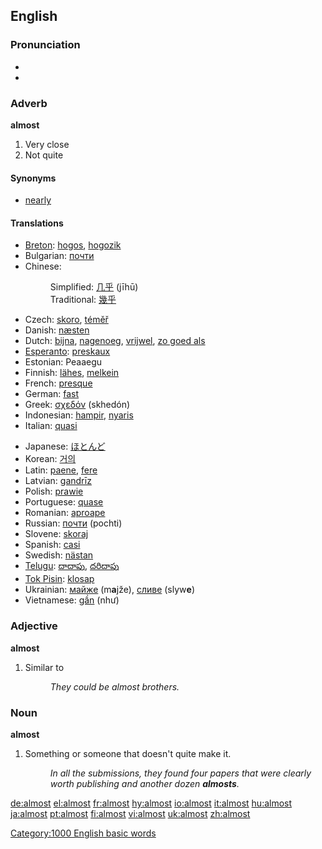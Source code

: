 ==English==

{{rank|gave|asked|soon|216|almost|thou|full|country}}

===Pronunciation===
*{{audio|en-us-inlandnorth-almost.ogg|Audio (US-Inland North)}}
*{{audio|en-us-almost.ogg|Audio (US)}}

===Adverb===
'''almost'''

# Very close
# Not quite

====Synonyms====
*[[nearly]]

====Translations====
{{top}}
*[[Breton]]: [[hogos]], [[hogozik]]
*Bulgarian: [[почти]]
*Chinese:
*:Simplified: [[几乎]] (jīhū)
*:Traditional: [[幾乎]]
*Czech: [[skoro]], [[téměř]]
*Danish: [[næsten]]
*Dutch: [[bijna]], [[nagenoeg]], [[vrijwel]], [[zo goed als]]
*[[Esperanto]]: [[preskaux]]
*Estonian: Peaaegu
*Finnish: [[lähes]], [[melkein]]
*French: [[presque]]
*German: [[fast]]
*Greek: [[σχεδόν]] (skhedón)
*Indonesian: [[hampir]], [[nyaris]]
*Italian: [[quasi]]
{{mid}}
*Japanese: [[ほとんど]]
*Korean: [[거의]]
*Latin: [[paene]], [[fere]]
*Latvian: [[gandrīz]]
*Polish: [[prawie]]
*Portuguese: [[quase]]
*Romanian: [[aproape]]
*Russian: [[почти]] (pochti)
*Slovene: [[skoraj]]
*Spanish: [[casi]]
*Swedish: [[nästan]]
*[[Telugu]]: [[దాదాపు]], [[దరిదాపు]]
*[[Tok Pisin]]: [[klosap]]
*Ukrainian: [[майже]] (m'''a'''jže), [[сливе]] (slyw'''e''')
*Vietnamese: [[gần]] (như)
{{bottom}}

===Adjective===
'''almost'''

# Similar to
#: ''They could be almost brothers.''

===Noun===
'''almost'''

# {{informal}} Something or someone that doesn't quite make it.
#: ''In all the submissions, they found four papers that were clearly worth publishing and another dozen '''almosts'''.''

[[Category:1000 English basic words]]

[[de:almost]]
[[el:almost]]
[[fr:almost]]
[[hy:almost]]
[[io:almost]]
[[it:almost]]
[[hu:almost]]
[[ja:almost]]
[[pt:almost]]
[[fi:almost]]
[[vi:almost]]
[[uk:almost]]
[[zh:almost]]